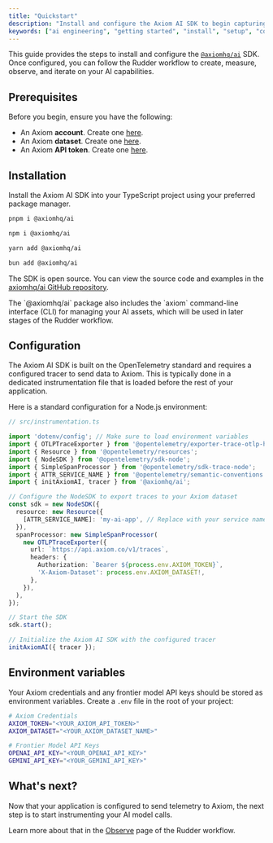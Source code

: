 ```yaml
---
title: "Quickstart"
description: "Install and configure the Axiom AI SDK to begin capturing telemetry from your generative AI applications."
keywords: ["ai engineering", "getting started", "install", "setup", "configuration", "opentelemetry"]
---
```


This guide provides the steps to install and configure the [`@axiomhq/ai`](https://github.com/axiomhq/ai) SDK. Once configured, you can follow the Rudder workflow to create, measure, observe, and iterate on your AI capabilities.

## Prerequisites

Before you begin, ensure you have the following:

* An Axiom **account**. Create one [here](https://www.axiom.co/register).
* An Axiom **dataset**. Create one [here](https://app.axiom.co/datasets).
* An Axiom **API token**. Create one [here](https://app.axiom.co/settings/api-tokens).

## Installation

Install the Axiom AI SDK into your TypeScript project using your preferred package manager.

<CodeGroup>

```bash pnpm
pnpm i @axiomhq/ai
```

```bash npm
npm i @axiomhq/ai
```

```bash yarn
yarn add @axiomhq/ai
```

```bash bun
bun add @axiomhq/ai
```

</CodeGroup>

The SDK is open source. You can view the source code and examples in the [axiomhq/ai GitHub repository](https://github.com/axiomhq/ai).

<Note>
The `@axiomhq/ai` package also includes the `axiom` command-line interface (CLI) for managing your AI assets, which will be used in later stages of the Rudder workflow.
</Note>

## Configuration

The Axiom AI SDK is built on the OpenTelemetry standard and requires a configured tracer to send data to Axiom. This is typically done in a dedicated instrumentation file that is loaded before the rest of your application.

Here is a standard configuration for a Node.js environment:

```typescript
// src/instrumentation.ts

import 'dotenv/config'; // Make sure to load environment variables
import { OTLPTraceExporter } from '@opentelemetry/exporter-trace-otlp-http';
import { Resource } from '@opentelemetry/resources';
import { NodeSDK } from '@opentelemetry/sdk-node';
import { SimpleSpanProcessor } from '@opentelemetry/sdk-trace-node';
import { ATTR_SERVICE_NAME } from '@opentelemetry/semantic-conventions';
import { initAxiomAI, tracer } from '@axiomhq/ai';

// Configure the NodeSDK to export traces to your Axiom dataset
const sdk = new NodeSDK({
  resource: new Resource({
    [ATTR_SERVICE_NAME]: 'my-ai-app', // Replace with your service name
  }),
  spanProcessor: new SimpleSpanProcessor(
    new OTLPTraceExporter({
      url: `https://api.axiom.co/v1/traces`,
      headers: {
        Authorization: `Bearer ${process.env.AXIOM_TOKEN}`,
        'X-Axiom-Dataset': process.env.AXIOM_DATASET!,
      },
    }),
  ),
});

// Start the SDK
sdk.start();

// Initialize the Axiom AI SDK with the configured tracer
initAxiomAI({ tracer });
```

## Environment variables

Your Axiom credentials and any frontier model API keys should be stored as environment variables. Create a `.env` file in the root of your project:

```bash
# Axiom Credentials
AXIOM_TOKEN="<YOUR_AXIOM_API_TOKEN>"
AXIOM_DATASET="<YOUR_AXIOM_DATASET_NAME>"

# Frontier Model API Keys
OPENAI_API_KEY="<YOUR_OPENAI_API_KEY>"
GEMINI_API_KEY="<YOUR_GEMINI_API_KEY>"
```

## What's next?

Now that your application is configured to send telemetry to Axiom, the next step is to start instrumenting your AI model calls.

Learn more about that in the [Observe](/ai-engineering/observe) page of the Rudder workflow.